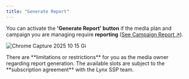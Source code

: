 ```yaml
---
title: "Generate Report"
---
```


You can activate the **'Generate Report' button** if the media plan and campaign you are managing require **reporting** ([See Campaign Report ↗](/guideline/generate-report/reports/reports)).

![Chrome Capture 2025 10 15 Gi](/images/chrome-capture-2025-10-15.gif)

<Note>
  There are **limitations or restrictions** for you as the media owner regarding report generation. The available slots are subject to the **subscription agreement** with the Lynx SSP team.
</Note>
